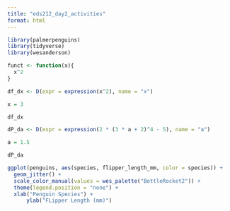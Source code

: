 ```yaml
---
title: "eds212_day2_activities"
format: html
---
```


```r
library(palmerpenguins)
library(tidyverse)
library(wesanderson)

```
```r
funct <- function(x){
  x^2
}

df_dx <- D(expr = expression(x^2), name = "x")

x = 3

df_dx

```

```r
dP_da <- D(expr = expression(2 * (3 * a + 2)^4 - 5), name = "a")

a = 1.5

dP_da
```

```r
ggplot(penguins, aes(species, flipper_length_mm, color = species)) +
  geom_jitter() +
  scale_color_manual(values = wes_palette("BottleRocket2")) +
  theme(legend.position = "none") +
  xlab("Penguin Species") +
      ylab("FLipper Length (mm)")
```

